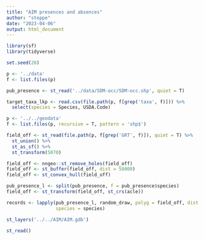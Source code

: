 ```yaml
---
title: "AIM presences and absences"
author: "steppe"
date: "2023-04-06"
output: html_document
---
```


```r
library(sf)
library(tidyverse)

set.seed(28)

p <- '../data'
f <- list.files(p)
```


```r

pub_presence <- st_read('../data/SDM-occ/SDM-occ.shp', quiet = T)

target_taxa_lkp <- read.csv(file.path(p, f[grep('taxa', f)])) %>% 
  select(species = Species, USDA.Code)

```

```r

p <- '../../geodata'
f <- list.files(p, recursive = T, pattern = 'shp$')

field_off <- st_read(file.path(p, f[grep('GRT', f)]), quiet = T) %>% 
  st_union() %>% 
  st_as_sf() %>% 
  st_transform(5070)

field_off <- nngeo::st_remove_holes(field_off)
field_off <- st_buffer(field_off, dist = 50000)
field_off <- st_convex_hull(field_off)
```

```r

pub_presence_l <- split(pub_presence, f = pub_presence$species)
field_off <- st_transform(field_off, st_crs(acle))

records <- lapply(pub_presence_l, random_draw, polyg = field_off, dist = 10000, 
                  species = species)

```


```r
st_layers('../../AIM/AIM.gdb')

st_read()
```



